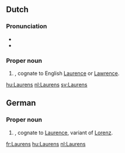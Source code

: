 ==Dutch==
{{wikipedia|lang=nl}}

===Pronunciation===
* {{IPA|/ˈlɑu̯rəns/|lang=nl}}
* {{audio|Nl-Laurens.ogg|Audio|lang=nl}}

===Proper noun===
{{nl-proper noun}}
# {{given name|male|lang=nl}}, cognate to English [[Laurence]] or [[Lawrence]].

[[hu:Laurens]]
[[nl:Laurens]]
[[sv:Laurens]]


==German==

===Proper noun===
{{head|de|proper noun}}

# {{given name|male|lang=de}}, cognate to [[Laurence]], variant of [[Lorenz]].

[[fr:Laurens]]
[[hu:Laurens]]
[[nl:Laurens]]